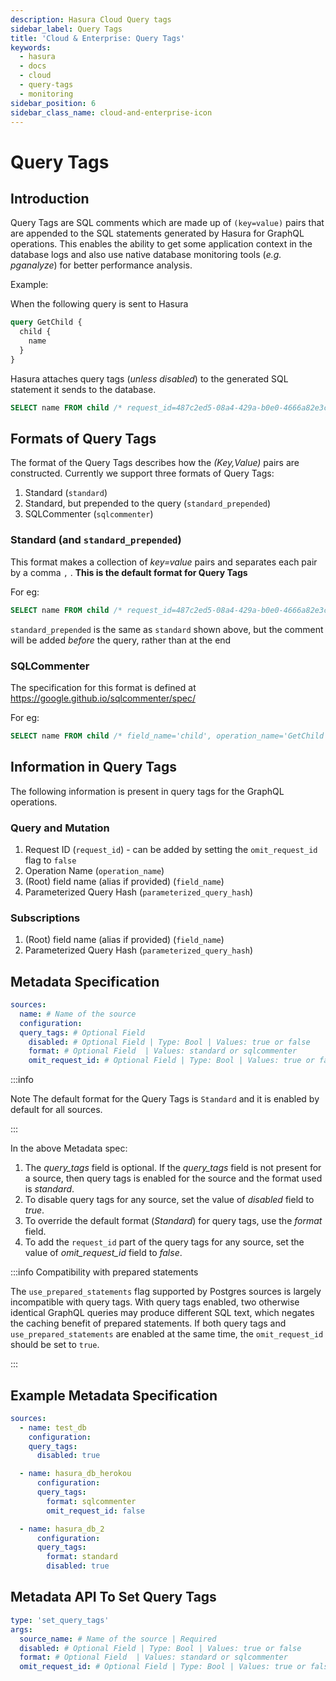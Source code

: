 ```yaml
---
description: Hasura Cloud Query tags
sidebar_label: Query Tags
title: 'Cloud & Enterprise: Query Tags'
keywords:
  - hasura
  - docs
  - cloud
  - query-tags
  - monitoring
sidebar_position: 6
sidebar_class_name: cloud-and-enterprise-icon
---
```



# Query Tags

<ProductBadge pro ee self />

## Introduction

Query Tags are SQL comments which are made up of `(key=value)` pairs that are appended to the SQL statements generated
by Hasura for GraphQL operations. This enables the ability to get some application context in the database logs and also
use native database monitoring tools (_e.g. pganalyze_) for better performance analysis.

Example:

When the following query is sent to Hasura

```graphql
query GetChild {
  child {
    name
  }
}
```

Hasura attaches query tags (_unless disabled_) to the generated SQL statement it sends to the database.

```sql
SELECT name FROM child /* request_id=487c2ed5-08a4-429a-b0e0-4666a82e3cc6, field_name=child, operation_name=GetChild */
```

## Formats of Query Tags

The format of the Query Tags describes how the <em>(Key,Value)</em> pairs are constructed. Currently we support three
formats of Query Tags:

1.  Standard (`standard`)
2.  Standard, but prepended to the query (`standard_prepended`)
3.  SQLCommenter (`sqlcommenter`)

### Standard (and `standard_prepended`)

This format makes a collection of <em>key=value</em> pairs and separates each pair by a comma `,` . **This is the
default format for Query Tags**

For eg:

```sql
SELECT name FROM child /* request_id=487c2ed5-08a4-429a-b0e0-4666a82e3cc6, field_name=child, parameterized_query_hash=b2a71ce23928ca7f0021f9060e5d590e9f9bb00f, operation_name=GetChild */
```

`standard_prepended` is the same as `standard` shown above, but the comment will be added _before_ the query,
rather than at the end

### SQLCommenter

The specification for this format is defined at <https://google.github.io/sqlcommenter/spec/>

For eg:

```sql
SELECT name FROM child /* field_name='child', operation_name='GetChild', parameterized_query_hash='b2a71ce23928ca7f0021f9060e5d590e9f9bb00f' ,  request_id='487c2ed5-08a4-429a-b0e0-4666a82e3cc6' */
```

## Information in Query Tags

The following information is present in query tags for the GraphQL operations.

### Query and Mutation

1.  Request ID (`request_id`) - can be added by setting the `omit_request_id` flag to `false`
2.  Operation Name (`operation_name`)
3.  (Root) field name (alias if provided) (`field_name`)
4.  Parameterized Query Hash (`parameterized_query_hash`)

### Subscriptions

1.  (Root) field name (alias if provided) (`field_name`)
2.  Parameterized Query Hash (`parameterized_query_hash`)

## Metadata Specification

```yaml
sources:
  name: # Name of the source
  configuration:
  query_tags: # Optional Field
    disabled: # Optional Field | Type: Bool | Values: true or false
    format: # Optional Field  | Values: standard or sqlcommenter
    omit_request_id: # Optional Field | Type: Bool | Values: true or false
```

:::info

Note The default format for the Query Tags is `Standard` and it is enabled by default for all sources.

:::

In the above Metadata spec:

1.  The <em>query_tags</em> field is optional. If the <em>query_tags</em> field is not present for a source, then query
    tags is enabled for the source and the format used is <em>standard</em>.
2.  To disable query tags for any source, set the value of <em>disabled</em> field to <em>true</em>.
3.  To override the default format (<em>Standard</em>) for query tags, use the <em>format</em> field.
4.  To add the `request_id` part of the query tags for any source, set the value of <em>omit_request_id</em> field to
    <em>false</em>.

:::info Compatibility with prepared statements

The `use_prepared_statements` flag supported by Postgres sources is largely incompatible with query tags. With query
tags enabled, two otherwise identical GraphQL queries may produce different SQL text, which negates the caching benefit
of prepared statements. If both query tags and `use_prepared_statements` are enabled at the same time, the
`omit_request_id` should be set to `true`.

:::

## Example Metadata Specification

```yaml
sources:
  - name: test_db
    configuration:
    query_tags:
      disabled: true

  - name: hasura_db_herokou
      configuration:
      query_tags:
        format: sqlcommenter
        omit_request_id: false

  - name: hasura_db_2
      configuration:
      query_tags:
        format: standard
        disabled: true
```

## Metadata API To Set Query Tags

```yaml
type: 'set_query_tags'
args:
  source_name: # Name of the source | Required
  disabled: # Optional Field | Type: Bool | Values: true or false
  format: # Optional Field  | Values: standard or sqlcommenter
  omit_request_id: # Optional Field | Type: Bool | Values: true or false
```
